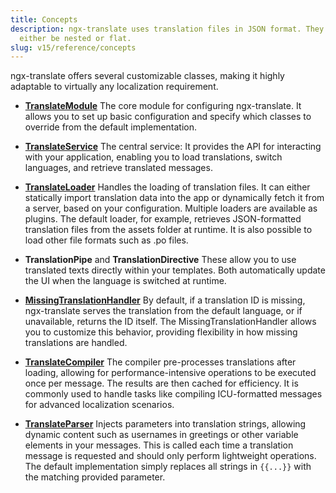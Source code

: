 ```yaml
---
title: Concepts
description: ngx-translate uses translation files in JSON format. They can
  either be nested or flat.
slug: v15/reference/concepts
---
```


ngx-translate offers several customizable classes, making it highly adaptable
to virtually any localization requirement.

* [**TranslateModule**](/v15/reference/translate-module-api/)
  The core module for configuring ngx-translate. It allows you to set up basic
  configuration and specify which classes to override from the default
  implementation.

* [**TranslateService**](/v15/reference/translate-service-api/)
  The central service: It provides the API for interacting with your
  application, enabling you to load translations, switch languages, and
  retrieve translated messages.

* [**TranslateLoader**](/v15/reference/translate-loader-api/)
  Handles the loading of translation files. It can either statically import translation data into the app
  or dynamically fetch it from a server, based on your configuration. Multiple loaders are available as plugins.
  The default loader, for example, retrieves JSON-formatted translation files from the assets folder at runtime.
  It is also possible to load other file formats such as .po files.

* **TranslationPipe** and **TranslationDirective**
  These allow you to use translated texts directly within your templates. Both automatically
  update the UI when the language is switched at runtime.

* [**MissingTranslationHandler**](/v15/reference/missing-translation-handler-api/)
  By default, if a translation ID is missing, ngx-translate serves the translation from the default language,
  or if unavailable, returns the ID itself. The MissingTranslationHandler allows you to customize this behavior,
  providing flexibility in how missing translations are handled.

* [**TranslateCompiler**](/v15/reference/translate-compiler-api/)
  The compiler pre-processes translations after loading, allowing for
  performance-intensive operations to be executed once per message. The results
  are then cached for efficiency. It is commonly used to handle tasks like
  compiling ICU-formatted messages for advanced localization scenarios.

* [**TranslateParser**](/v15/reference/translate-parser-api/)
  Injects parameters into translation strings, allowing dynamic content such as
  usernames in greetings or other variable elements in your messages. This is
  called each time a translation message is requested and should only perform
  lightweight operations. The default implementation simply replaces all
  strings in `{{...}}` with the matching provided parameter.
